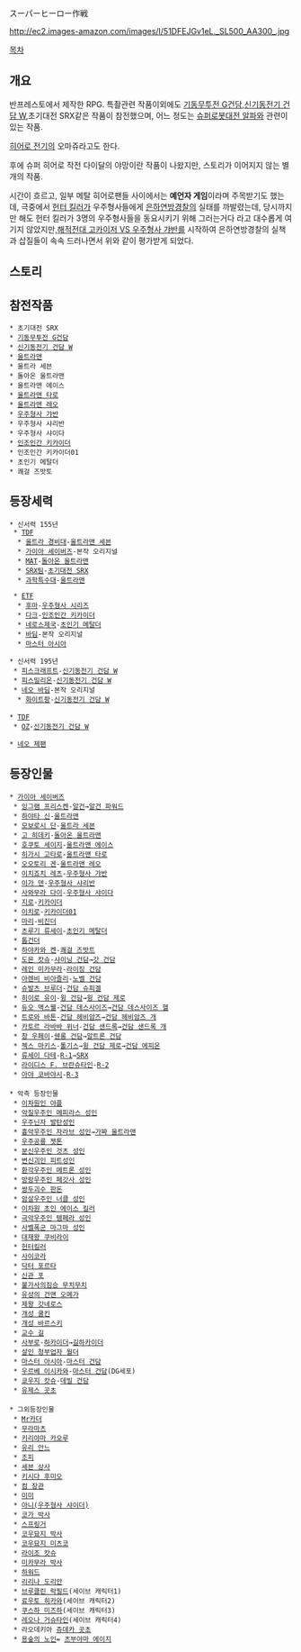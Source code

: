 スーパーヒーロー作戦

http://ec2.images-amazon.com/images/I/51DFEJGv1eL._SL500_AA300_.jpg

[[목차]]

== 개요 ==
반프레스토에서 제작한 RPG.
특촬관련 작품이외에도 [[기동무투전 G건담]],[[신기동전기 건담 W]],초기대전 SRX같은 작품이 참전했으며, 어느 정도는 [[슈퍼로봇대전 알파]]와 관련이 있는 작품.

[[히어로 전기]]의 오마쥬라고도 한다.

후에 슈퍼 히어로 작전 다이달의 야망이란 작품이 나왔지만, 스토리가 이어지지 않는 별개의 작품.

시간이 흐르고, 일부 메탈 히어로팬들 사이에서는 '''예언자 게임'''이라며 주목받기도 했는데, 극중에서 [[헌터 킬러]]가 우주형사들에게 [[은하연방경찰]]의 실태를 까발렸는데, 당시까지만 해도 헌터 킬러가 3명의 우주형사들을 동요시키기 위해 그러는거다 라고 대수롭게 여기지 않았지만,[[해적전대 고카이저 VS 우주형사 갸반]]를 시작하여 은하연방경찰의 실책과 삽질들이 속속 드러나면서 위와 같이 평가받게 되었다.


== 스토리 ==

== 참전작품 ==
 * 초기대전 SRX
 * [[기동무투전 G건담]]
 * [[신기동전기 건담 W]]
 * [[울트라맨]]
 * 울트라 세븐
 * 돌아온 울트라맨
 * 울트라맨 에이스
 * [[울트라맨 타로]]
 * [[울트라맨 레오]]
 * [[우주형사 갸반]]
 * 우주형사 샤리반
 * 우주형사 샤이다
 * [[인조인간 키카이더]]
 * 인조인간 키카이더01
 * 초인기 메탈더
 * 쾌걸 즈밧토

== 등장세력 ==
 * 신서력 155년
  * [[TDF]]
   * [[울트라 경비대]]-[[울트라맨 세븐]]
   * [[가이아 세이버즈]]-본작 오리지널
   * [[MAT]]-[[돌아온 울트라맨]]
   * [[SRX팀]]-[[초기대전 SRX]]
   * [[과학특수대]]-[[울트라맨]]

  * [[ETF]]
   * [[후마]]-[[우주형사 시리즈]]
   * [[다크]]-[[인조인간 키카이더]]
   * [[네로스제국]]-[[초인기 메탈더]]
   * [[바딤]]-본작 오리지널
   * [[마스터 아시아]]

 * 신서력 195년
  * [[피스크래프트]]-[[신기동전기 건담 W]]
  * [[피스밀리온]]-[[신기동전기 건담 W]]
  * [[네오 바딤]]-본작 오리지널
   * [[화이트팡]]-[[신기동전기 건담 W]]  
 
 * [[TDF]]
  * [[OZ]]-[[신기동전기 건담 W]]  

 * [[네오 제팬]]

== 등장인물 ==
 * [[가이아 세이버즈]]
  * [[잉그램 프리스켄]]-[[알건]]→[[알건 파워드]]
  * [[하야타 신]]-[[울트라맨]]
  * [[모보로시 단]]-[[울트라 세븐]]
  * [[고 히데키]]-[[돌아온 울트라맨]]
  * [[호쿠토 세이지]]-[[울트라맨 에이스]]
  * [[히가시 고타로]]-[[울트라맨 타로]]
  * [[오오토리 겐]]-[[울트라맨 레오]]
  * [[이치죠치 레츠]]-[[우주형사 갸반]]
  * [[이가 덴]]-[[우주형사 샤리반]]
  * [[사와무라 다이]]-[[우주형사 샤이다]]
  * [[지로]]-[[키카이더]]
  * [[이치로]]-[[키카이더01]]
  * [[마리]]-[[비진더]]
  * [[츠루기 류세이]]-[[초인기 메탈더]]
  * [[톱건더]]
  * [[하야카와 켄]]-[[쾌걸 즈밧트]]
  * [[도몬 캇슈]]-[[샤이닝 건담]]→[[갓 건담]]
  * [[레인 미카무라]]-[[라이징 건담]]
  * [[아렌비 비아즐리]]-[[노벨 건담]]
  * [[슈발츠 브루더]]-[[건담 슈피겔]]
  * [[히이로 유이]]-[[윙 건담]]→[[윙 건담 제로]]
  * [[듀오 맥스웰]]-[[건담 데스사이즈]]→[[건담 데스사이즈 헬]]
  * [[트로와 바톤]]-[[건담 헤비암즈]]→[[건담 헤비암즈 개]]
  * [[카토르 라바바 위너]]-[[건담 샌드록]]→[[건담 샌드록 개]]
  * [[창 우페이]]-[[쉔롱 건담]]→[[알트론 건담]]
  * [[젝스 마키스]]-[[톨기스]]→[[윙 건담 제로]]→[[건담 에피온]]
  * [[류세이 다테]]-[[R-1]]→[[SRX]]
  * [[라이디스 F. 브란슈타인]]-[[R-2]]
  * [[아야 코바야시]]-[[R-3]]
 
 * 악측 등장인물
  * [[이차원인 야플]]
  * [[악질우주인 메피라스 성인]]
  * [[우주닌자 발탄성인]]
  * [[흉악우주인 자라브 성인]]→[[가짜 울트라맨]]
  * [[우주공룡 젯톤]]
  * [[분신우주인 것츠 성인]]
  * [[변신괴인 피트성인]]
  * [[환각우주인 메트론 성인]]
  * [[방랑우주인 페갓사 성인]]
  * [[쌍두괴수 판돈]]
  * [[암살우주인 너클 성인]]
  * [[이차원 초인 에이스 킬러]]
  * [[극악우주인 템페라 성인]]
  * [[사벨폭군 마그마 성인]]
  * [[대재왕 쿠비라이]]
  * [[헌터킬러]]
  * [[사이코라]]
  * [[닥터 포르타]]
  * [[신관 포]]
  * [[불가사의짐승 무치무치]]
  * [[유성의 건맨 오메가]]
  * [[제왕 갓네로스]]
  * [[개성 쿨킨]]
  * [[개성 바르스키]]
  * [[교수 길]]
  * [[사부로]]-[[하카이더]]→[[길하카이더]]
  * [[살인 청부업자 월더]]
  * [[마스터 아시아]]-[[마스터 건담]]
  * [[우르베 이시카와]]-[[마스터 건담]](DG세포)
  * [[쿄우지 캇슈]]-[[데빌 건담]]
  * [[유제스 곳초]]
 
 * 그외등장인물
  * [[Mr카더]]
  * [[무라마츠]]
  * [[키리야마 카오루]]
  * [[유리 안느]]
  * [[조피]]
  * [[세븐 상사]]
  * [[키시다 후미오]]
  * [[컴 장관]]
  * [[미미]]
  * [[아니(우주형사 샤이더)]] 
  * [[코가 박사]]
  * [[스프링거]]
  * [[코우묘지 박사]]
  * [[코우묘지 미츠코]]
  * [[라이조 캇슈]]
  * [[미카무라 박사]]
  * [[하워드]]
  * [[리리나 도리안]]
  * [[브루클린 락필드]](세이브 캐릭터1)
  * [[료우토 히카와]](세이브 캐릭터2)
  * [[쿠스하 미즈하]](세이브 캐릭터3)
  * [[레오나 거슈타인]](세이브 캐릭터4)
  * 라오데키아 [[쥬데카 곳초]]
  * [[용숲의 노인]]= [[츠부야마 에이지]]
